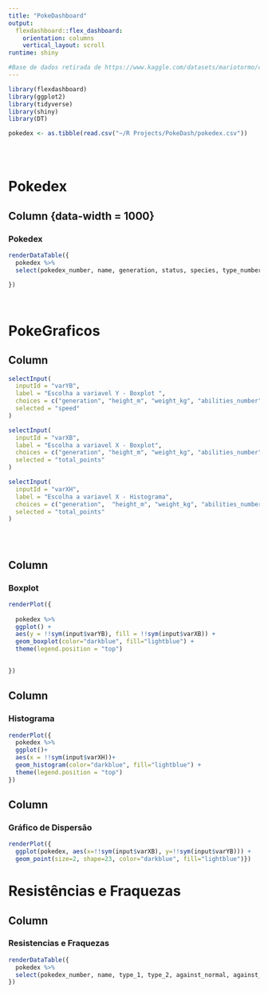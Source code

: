 ---
title: "PokeDashboard"
output: 
  flexdashboard::flex_dashboard:
    orientation: columns
    vertical_layout: scroll
runtime: shiny

#Base de dados retirada de https://www.kaggle.com/datasets/mariotormo/complete-pokemon-dataset-updated-090420?select=pokedex_%28Update_05.20%29.csv
---



```{r setup, include=FALSE}
library(flexdashboard)
library(ggplot2)
library(tidyverse)
library(shiny)
library(DT)

pokedex <- as.tibble(read.csv("~/R Projects/PokeDash/pokedex.csv"))





```

# Pokedex

Column {data-width = 1000}
-----------------------------------------------------------------------


### Pokedex

```{r}

renderDataTable({
  pokedex %>%
  select(pokedex_number, name, generation, status, species, type_number, type_1, type_2, height_m, weight_kg, abilities_number, ability_1, ability_2, ability_hidden, total_points, hp, attack, defense, sp_attack, sp_defense, speed, catch_rate, base_friendship, growth_rate, egg_type_number, egg_type_1, egg_type_2, percentage_male, egg_cycles)

}) 




```


# PokeGraficos

Column {.sidebar}
------------------------------------------

```{r}
selectInput(
  inputId = "varYB",
  label = "Escolha a variavel Y - Boxplot ",
  choices = c("generation", "height_m", "weight_kg", "abilities_number", "total_points", "hp", "attack", "defense", "sp_attack", "sp_defense", "speed", "catch_rate", "base_friendship", "egg_type_number", "egg_type_1", "egg_type_2", "percentage_male", "egg_cycles"),
  selected = "speed"
)

selectInput(
  inputId = "varXB",
  label = "Escolha a variavel X - Boxplot",
  choices = c("generation", "height_m", "weight_kg", "abilities_number", "total_points", "hp", "attack", "defense", "sp_attack", "sp_defense", "speed", "catch_rate", "base_friendship", "egg_type_number", "egg_type_1", "egg_type_2", "percentage_male", "egg_cycles"),
  selected = "total_points"
)

selectInput(
  inputId = "varXH",
  label = "Escolha a variavel X - Histograma",
  choices = c("generation",  "height_m", "weight_kg", "abilities_number", "total_points", "hp", "attack", "defense", "sp_attack", "sp_defense", "speed", "catch_rate", "base_friendship", "egg_type_number", "egg_type_1", "egg_type_2", "percentage_male", "egg_cycles"),
  selected = "total_points"
)





```


Column {data-width=250}
-----------------------------------------------------------------------

### Boxplot

```{r}
renderPlot({
  
  pokedex %>% 
  ggplot() +
  aes(y = !!sym(input$varYB), fill = !!sym(input$varXB)) +
  geom_boxplot(color="darkblue", fill="lightblue") +
  theme(legend.position = "top")

  
})


```

Column {data-width=250}
-----------------------------------------------------------------------

### Histograma

```{r}
renderPlot({
  pokedex %>% 
  ggplot()+
  aes(x = !!sym(input$varXH))+
  geom_histogram(color="darkblue", fill="lightblue") +
  theme(legend.position = "top")
})


```
Column {data-width=250}
-----------------------------------------------------------------------

### Gráfico de Dispersão

```{r}
renderPlot({
  ggplot(pokedex, aes(x=!!sym(input$varXB), y=!!sym(input$varYB))) +
  geom_point(size=2, shape=23, color="darkblue", fill="lightblue")})

```



# Resistências e Fraquezas

Column {data-width=500}
-------------------------------------------------------------------------

### Resistencias e Fraquezas

```{r}
renderDataTable({
  pokedex %>%
  select(pokedex_number, name, type_1, type_2, against_normal, against_fire, against_water, against_bug, against_electric, against_grass, against_ice, against_fight, against_poison, against_ground, against_flying, against_psychic, against_bug, against_rock, against_dragon, against_dark, against_steel, against_fairy) 
})
 


```



